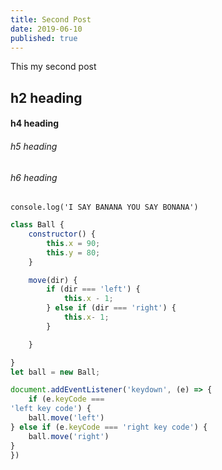 ```yaml
---
title: Second Post
date: 2019-06-10
published: true
---
```


This my second post

## h2 heading
#### h4 heading

###### h5 heading

###### h6 heading

`console.log('I SAY BANANA YOU SAY BONANA')`

```jsx react-live
class Ball {
    constructor() {
        this.x = 90;
        this.y = 80;
    }

    move(dir) {
        if (dir === 'left') {
            this.x - 1;
        } else if (dir === 'right') {
            this.x- 1;
        }

    }

}
let ball = new Ball;

document.addEventListener('keydown', (e) => {
    if (e.keyCode === 
'left key code') {
    ball.move('left')
} else if (e.keyCode === 'right key code') {
    ball.move('right')
}
})
```